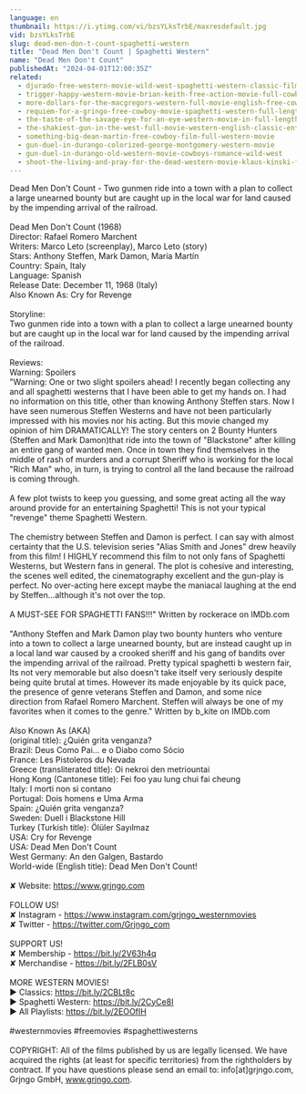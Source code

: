 ```yaml
---
language: en
thumbnail: https://i.ytimg.com/vi/bzsYLksTrbE/maxresdefault.jpg
vid: bzsYLksTrbE
slug: dead-men-don-t-count-spaghetti-western
title: "Dead Men Don't Count | Spaghetti Western"
name: "Dead Men Don't Count"
publishedAt: "2024-04-01T12:00:35Z"
related:
  - djurado-free-western-movie-wild-west-spaghetti-western-classic-film-full-action-movie
  - trigger-happy-western-movie-brian-keith-free-action-movie-full-cowboy-films-full-movies
  - more-dollars-for-the-macgregors-western-full-movie-english-free-cowboy-film
  - requiem-for-a-gringo-free-cowboy-movie-spaghetti-western-full-length-western-movie
  - the-taste-of-the-savage-eye-for-an-eye-western-movie-in-full-length-english-free-feature-film
  - the-shakiest-gun-in-the-west-full-movie-western-english-classic-entire-film-full-free-movies
  - something-big-dean-martin-free-cowboy-film-full-western-movie
  - gun-duel-in-durango-colorized-george-montgomery-western-movie
  - gun-duel-in-durango-old-western-movie-cowboys-romance-wild-west
  - shoot-the-living-and-pray-for-the-dead-western-movie-klaus-kinski-full-movie
---
```


Dead Men Don't Count  - Two gunmen ride into a town with a plan to collect a large unearned bounty but are caught up in the local war for land caused by the impending arrival of the railroad. <br />
<br />
Dead Men Don't Count (1968)<br />
Director: Rafael Romero Marchent<br />
Writers: Marco Leto (screenplay), Marco Leto (story) <br />
Stars: Anthony Steffen, Mark Damon, María Martín<br />
Country: Spain, Italy<br />
Language: Spanish<br />
Release Date: December 11, 1968 (Italy)<br />
Also Known As: Cry for Revenge<br />
<br />
Storyline: <br />
Two gunmen ride into a town with a plan to collect a large unearned bounty but are caught up in the local war for land caused by the impending arrival of the railroad.<br />
<br />
Reviews: <br />
Warning: Spoilers<br />
"Warning: One or two slight spoilers ahead! I recently began collecting any and all spaghetti westerns that I have been able to get my hands on. I had no information on this title, other than knowing Anthony Steffen stars. Now I have seen numerous Steffen Westerns and have not been particularly impressed with his movies nor his acting. But this movie changed my opinion of him DRAMATICALLY! The story centers on 2 Bounty Hunters (Steffen and Mark Damon)that ride into the town of "Blackstone" after killing an entire gang of wanted men. Once in town they find themselves in the middle of rash of murders and a corrupt Sheriff who is working for the local "Rich Man" who, in turn, is trying to control all the land because the railroad is coming through.<br />
<br />
A few plot twists to keep you guessing, and some great acting all the way around provide for an entertaining Spaghetti! This is not your typical "revenge" theme Spaghetti Western.<br />
<br />
The chemistry between Steffen and Damon is perfect. I can say with almost certainty that the U.S. television series "Alias Smith and Jones" drew heavily from this film! I HIGHLY recommend this film to not only fans of Spaghetti Westerns, but Western fans in general. The plot is cohesive and interesting, the scenes well edited, the cinematography excellent and the gun-play is perfect. No over-acting here except maybe the maniacal laughing at the end by Steffen...although it's not over the top.<br />
<br />
A MUST-SEE FOR SPAGHETTI FANS!!!" Written by rockerace on IMDb.com<br />
<br />
"Anthony Steffen and Mark Damon play two bounty hunters who venture into a town to collect a large unearned bounty, but are instead caught up in a local land war caused by a crooked sheriff and his gang of bandits over the impending arrival of the railroad. Pretty typical spaghetti b western fair, Its not very memorable but also doesn't take itself very seriously despite being quite brutal at times. However its made enjoyable by its quick pace, the presence of genre veterans Steffen and Damon, and some nice direction from Rafael Romero Marchent. Steffen will always be one of my favorites when it comes to the genre." Written by b_kite on IMDb.com<br />
<br />
Also Known As (AKA)<br />
(original title): ¿Quién grita venganza?<br />
Brazil: Deus Como Pai... e o Diabo como Sócio<br />
France: Les Pistoleros du Nevada<br />
Greece (transliterated title): Oi nekroi den metriountai<br />
Hong Kong (Cantonese title): Fei foo yau lung chui fai cheung<br />
Italy: I morti non si contano<br />
Portugal: Dois homens e Uma Arma<br />
Spain: ¿Quién grita venganza?<br />
Sweden: Duell i Blackstone Hill<br />
Turkey (Turkish title): Ölüler Sayılmaz<br />
USA: Cry for Revenge<br />
USA: Dead Men Don't Count<br />
West Germany: An den Galgen, Bastardo<br />
World-wide (English title): Dead Men Don't Count!<br />
<br />
✘ Website: https://www.grjngo.com<br />
<br />
FOLLOW US!<br />
✘ Instagram - https://www.instagram.com/grjngo_westernmovies<br />
✘ Twitter - https://twitter.com/Grjngo_com<br />
<br />
SUPPORT US!<br />
✘ Membership - https://bit.ly/2V63h4q<br />
✘ Merchandise - https://bit.ly/2FLB0sV<br />
<br />
MORE WESTERN MOVIES! <br />
► Classics: https://bit.ly/2CBLt8c <br />
► Spaghetti Western: https://bit.ly/2CyCe8I <br />
► All Playlists: https://bit.ly/2EOOfIH <br />
<br />
#westernmovies #freemovies #spaghettiwesterns<br />
<br />
COPYRIGHT: All of the films published by us are legally licensed. We have acquired the rights (at least for specific territories) from the rightholders by contract. If you have questions please send an email to: info[at]grjngo.com, Grjngo GmbH, www.grjngo.com.